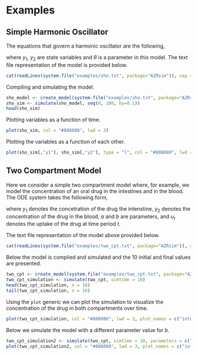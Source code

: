 # Examples

## Simple Harmonic Oscillator

The equations that govern a harmonic oscillator are the following,

\begin{align*}
\frac{d}{dt}y_1 &= y_2 \\
\frac{d}{dt}y_2 &= - y_1-\theta \cdot y_2
\end{align*}

where $y_1$, $y_2$ are state variables and $\theta$ is a parameter in this model. The text file representation of the model is provided below.

```r
cat(readLines(system.file("examples/sho.txt", package="AZRsim")), sep = '\n')
```

Compiling and simulating the model.

```r
sho_model <- create_model(system.file("examples/sho.txt", package="AZRsim"))
sho_sim <- simulate(sho_model, seq(0, 100, by=0.1))
head(sho_sim)
```

Plotting variables as a function of time.

```r
plot(sho_sim, col = "#808080", lwd = 3)
```

Plotting the variables as a function of each other.

```r
plot(sho_sim[,"y1"], sho_sim[,"y2"], type = "l", col = "#808080", lwd = 2, xlab = "y1", ylab = "y2")
```

## Two Compartment Model

Here we consider a simple two compartment model where, for example, we model the concentration of an oral drug in the intestines and in the blood. The ODE system takes the following form,

\begin{align*}
\frac{d}{dt}y_1 &= -a \cdot y_1 + u_t \\
\frac{d}{dt}y_2 &= a \cdot y_1 - b \cdot y_2
\end{align*}

where $y_1$ denotes the concetration of the drug the intenstine, $y_2$ denotes the concentration of the drug in the blood, $a$ and $b$ are parameters, and $u_t$ denotes the uptake of the drug at time period $t$.

The text file representation of the model above provided below.

```r
cat(readLines(system.file("examples/two_cpt.txt", package="AZRsim")), sep = '\n')
```

Below the model is compiled and simulated and the 10 initial and final values are presented.

```r
two_cpt <- create_model(system.file("examples/two_cpt.txt", package="AZRsim"))
two_cpt_simulation <- simulate(two_cpt, simtime = 10)
head(two_cpt_simulation, n = 10)
tail(two_cpt_simulation, n = 10)
```

Using the `plot` generic we can plot the simulation to visualize the concentration of the drug in both compartments over time.

```r
plot(two_cpt_simulation, col = "#808080", lwd = 3, plot_names = c("intestines", "blood"))
```

Below we simulate the model with a different parameter value for $b$.

```r
two_cpt_simulation2 <- simulate(two_cpt, simtime = 10, parameters = c("a" = 6, "b" = 1))
plot(two_cpt_simulation2, col = "#808080", lwd = 3, plot_names = c("intestines", "blood"))
```
